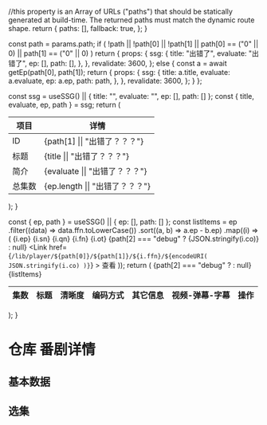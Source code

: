 
  //this property is an Array of URLs ("paths") that should be statically generated at build-time. The returned paths must match the dynamic route shape.
  return {
    paths: [],
    fallback: true,
  };
}

  const path = params.path;
  if (
    !path ||
    !path[0] ||
    !path[1] ||
    path[0] == ("0" || 0) ||
    path[1] == ("0" || 0)
  )
    return {
      props: {
        ssg: {
          title: "出错了",
          evaluate: "出错了",
          ep: [],
          path: [],
        },
      },
      revalidate: 3600,
    };
  else {
    const a = await getEp(path[0], path[1]);
    return {
      props: {
        ssg: {
          title: a.title,
          evaluate: a.evaluate,
          ep: a.ep,
          path: path,
        },
      },
      revalidate: 3600,
    };
  }
};

  const ssg = useSSG() || { title: "", evaluate: "", ep: [], path: [] };
  const { title, evaluate, ep, path } = ssg;
  return (
    <table>
      <thead>
        <tr>
          <th>项目</th>
          <th>详情</th>
        </tr>
      </thead>
      <tbody>
        <tr>
          <td>ID</td>
          <td>{path[1] || "出错了？？？"}</td>
        </tr>
        <tr>
          <td>标题</td>
          <td>{title || "出错了？？？"}</td>
        </tr>
        <tr>
          <td>简介</td>
          <td>{evaluate || "出错了？？？"}</td>
        </tr>
        <tr>
          <td>总集数</td>
          <td>{ep.length || "出错了？？？"}</td>
        </tr>
      </tbody>
    </table>
  );
}

  const { ep, path } = useSSG() || { ep: [], path: [] };
  const listItems = ep
    .filter((data) => data.ffn.toLowerCase())
    .sort((a, b) => a.ep - b.ep)
    .map((i) => (
      <tr key={i.ep}>
        <td>{i.ep}</td>
        <td>{i.sn}</td>
        <td>{i.qn}</td>
        <td>{i.fn}</td>
        <td>{i.ot}</td>
        {path[2] === "debug" ? <td>{JSON.stringify(i.co)}</td> : null}
        <td>
          <Link
            href={`/lib/player/${path[0]}/${path[1]}/${i.ffn}/${encodeURI(
              JSON.stringify(i.co)
            )}`}
          >
            查看
          </Link>
        </td>
      </tr>
    ));
  return (
    <table>
      <thead>
        <tr>
          <th>集数</th>
          <th>标题</th>
          <th>清晰度</th>
          <th>编码方式</th>
          <th>其它信息</th>
          {path[2] === "debug" ? <th>视频-弹幕-字幕</th> : null}
          <th>操作</th>
        </tr>
      </thead>
      <tbody>{listItems}</tbody>
    </table>
  );
}

# 仓库 番剧详情

## 基本数据

<BasicData />

## 选集

<List />
